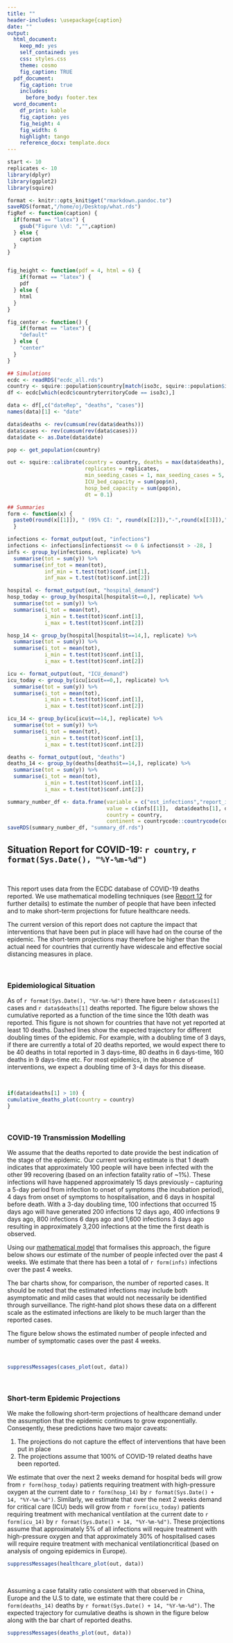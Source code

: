 ```yaml
---
title: ""
header-includes: \usepackage{caption}
date: ""
output:
  html_document:
    keep_md: yes
    self_contained: yes
    css: styles.css
    theme: cosmo
    fig_caption: TRUE
  pdf_document: 
    fig_caption: true
    includes: 
      before_body: footer.tex
  word_document:
    df_print: kable
    fig_caption: yes
    fig_height: 4
    fig_width: 6
    highlight: tango
    reference_docx: template.docx
---
```


```r
start <- 10
replicates <- 10
library(dplyr)
library(ggplot2)
library(squire)

format <- knitr::opts_knit$get("rmarkdown.pandoc.to")
saveRDS(format,"/home/oj/Desktop/what.rds")
figRef <- function(caption) {
  if(format == "latex") {
    gsub("Figure \\d: ","",caption)
  } else {
    caption
  }
}


fig_height <- function(pdf = 4, html = 6) {
    if(format == "latex") {
    pdf
  } else {
    html
  }
}

fig_center <- function() {
    if(format == "latex") {
    "default"
  } else {
    "center"
  }
}


```

```r

## Simulations
ecdc <- readRDS("ecdc_all.rds")
country <- squire::population$country[match(iso3c, squire::population$iso3c)[1]]
df <- ecdc[which(ecdc$countryterritoryCode == iso3c),]

data <- df[,c("dateRep", "deaths", "cases")]
names(data)[1] <- "date"

data$deaths <- rev(cumsum(rev(data$deaths)))
data$cases <- rev(cumsum(rev(data$cases)))
data$date <- as.Date(data$date)

pop <- get_population(country)

out <- squire::calibrate(country = country, deaths = max(data$deaths),
                         replicates = replicates, 
                         min_seeding_cases = 1, max_seeding_cases = 5,
                         ICU_bed_capacity = sum(pop$n), 
                         hosp_bed_capacity = sum(pop$n),
                         dt = 0.1)

## Summaries
form <- function(x) {
  paste0(round(x[[1]]), " (95% CI: ", round(x[[2]]),"-",round(x[[3]]),")")
  }

infections <- format_output(out, "infections")
infections <- infections[infections$t <= 0 & infections$t > -28, ]
infs <- group_by(infections, replicate) %>% 
  summarise(tot = sum(y)) %>% 
  summarise(inf_tot = mean(tot), 
            inf_min = t.test(tot)$conf.int[1],
            inf_max = t.test(tot)$conf.int[2])

hospital <- format_output(out, "hospital_demand")
hosp_today <- group_by(hospital[hospital$t==0,], replicate) %>% 
  summarise(tot = sum(y)) %>% 
  summarise(i_tot = mean(tot), 
            i_min = t.test(tot)$conf.int[1],
            i_max = t.test(tot)$conf.int[2])

hosp_14 <- group_by(hospital[hospital$t==14,], replicate) %>% 
  summarise(tot = sum(y)) %>% 
  summarise(i_tot = mean(tot), 
            i_min = t.test(tot)$conf.int[1],
            i_max = t.test(tot)$conf.int[2])

icu <- format_output(out, "ICU_demand")
icu_today <- group_by(icu[icu$t==0,], replicate) %>% 
  summarise(tot = sum(y)) %>% 
  summarise(i_tot = mean(tot), 
            i_min = t.test(tot)$conf.int[1],
            i_max = t.test(tot)$conf.int[2])

icu_14 <- group_by(icu[icu$t==14,], replicate) %>% 
  summarise(tot = sum(y)) %>% 
  summarise(i_tot = mean(tot), 
            i_min = t.test(tot)$conf.int[1],
            i_max = t.test(tot)$conf.int[2])

deaths <- format_output(out, "deaths")
deaths_14 <- group_by(deaths[deaths$t==14,], replicate) %>% 
  summarise(tot = sum(y)) %>% 
  summarise(i_tot = mean(tot), 
            i_min = t.test(tot)$conf.int[1],
            i_max = t.test(tot)$conf.int[2])

summary_number_df <- data.frame(variable = c("est_infections","report_infections","report_deaths", "hospital_14", "icu_14"),
                                value = c(infs[[1]],  data$deaths[1], data$cases[1], hosp_14[[1]], icu_14[[1]]),
                                country = country,
                                continent = countrycode::countrycode(country, origin = 'country.name', destination = 'continent'))
saveRDS(summary_number_df, "summary_df.rds")

```

## Situation Report for COVID-19: `r country`, `r format(Sys.Date(), "%Y-%m-%d")`

<br> 

This report uses data from the ECDC database of COVID-19 deaths reported. We use mathematical modelling techniques (see [Report 12](https://www.imperial.ac.uk/mrc-global-infectious-disease-analysis/covid-19/report-12-global-impact-covid-19/) for further details) to estimate the number of people that have been infected and to make short-term projections for future healthcare needs.

The current version of this report does not capture the impact that interventions that have been put in place will have had on the course of the epidemic. The short-term projections may therefore be higher than the actual need for countries that currently have widescale and effective social distancing measures in place.

<br> 

### Epidemiological Situation

As of `r format(Sys.Date(), "%Y-%m-%d")` there have been `r data$cases[1]` cases and `r data$deaths[1]` deaths reported. The figure below shows the cumulative reported as a function of the time since the 10th death was reported. This figure is not shown for countries that have not yet reported at least 10 deaths. Dashed lines show the expected trajectory for different doubling times of the epidemic. For example, with a doubling time of 3 days, if there are currently a total of 20 deaths reported, we would expect there to be 40 deaths in total reported in 3 days-time, 80 deaths in 6 days-time, 160 deaths in 9 days-time etc. For most epidemics, in the absence of interventions, we expect a doubling time of 3-4 days for this disease.

<br>

```r

if(data$deaths[1] > 10) {
cumulative_deaths_plot(country = country)
}

```

\newpage

<br>

### COVID-19 Transmission Modelling

We assume that the deaths reported to date provide the best indication of the stage of the epidemic. Our current working estimate is that 1 death indicates that approximately 100 people will have been infected with the other 99 recovering (based on an infection fatality ratio of ~1%). These infections will have happened approximately 15 days previously – capturing a 5-day period from infection to onset of symptoms (the incubation period), 4 days from onset of symptoms to hospitalisation, and 6 days in hospital before death. With a 3-day doubling time, 100 infections that occurred 15 days ago will have generated 200 infections 12 days ago, 400 infections 9 days ago, 800 infections 6 days ago and 1,600 infections 3 days ago resulting in approximately 3,200 infections at the time the first death is observed.

Using our [mathematical model](https://github.com/mrc-ide/squire) that formalises this approach, the figure below shows our estimate of the number of people infected over the past 4 weeks. We estimate that there has been a total of `r form(infs)` infections over the past 4 weeks.

The bar charts show, for comparison, the number of reported cases. It should be noted that the estimated infections may include both asymptomatic and mild cases that would not necessarily be identified through surveillance. The right-hand plot shows these data on a different scale as the estimated infections are likely to be much larger than the reported cases.

The figure below shows the estimated number of people infected and number of symptomatic cases over the past 4 weeks.

<br>

```r

suppressMessages(cases_plot(out, data))

```

<br>

### Short-term Epidemic Projections

We make the following short-term projections of healthcare demand under the assumption that the epidemic continues to grow exponentially. Conseqently, these predictions have two major caveats:

1. The projections do not capture the effect of interventions that have been put in place
2. The projections assume that 100% of COVID-19 related deaths have been reported.

We estimate that over the next 2 weeks demand for hospital beds will grow from `r form(hosp_today)`  patients requiring treatment with high-pressure oxygen at the current date to `r form(hosp_14)` by `r format(Sys.Date() + 14, "%Y-%m-%d")`. Similarly, we estimate that over the next 2 weeks demand for critical care (ICU) beds will grow from `r form(icu_today)` patients requiring treatment with mechanical ventilation at the current date to `r form(icu_14)` by `r format(Sys.Date() + 14, "%Y-%m-%d")`. These projections assume that approximately 5% of all infections will require treatment with high-pressure oxygen  and that approximately 30% of hospitalised cases will require require treatment with mechanical ventilationcritical (based on analysis of ongoing epidemics in Europe). 

```r

suppressMessages(healthcare_plot(out, data))

```

<br>

Assuming a case fatality ratio consistent with that observed in China, Europe and the U.S to date, we estimate that there could be `r form(deaths_14)` deaths by `r format(Sys.Date() + 14, "%Y-%m-%d")`. The expected trajectory for cumulative deaths is shown in the figure below along with the bar chart of reported deaths.

```r
suppressMessages(deaths_plot(out, data))
```